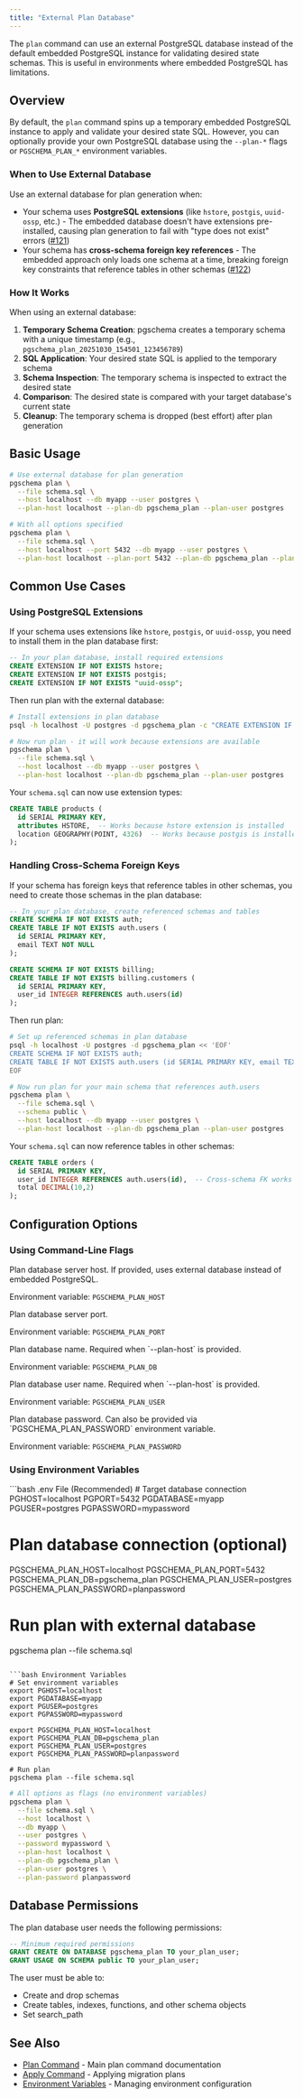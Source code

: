 ```yaml
---
title: "External Plan Database"
---
```


The `plan` command can use an external PostgreSQL database instead of the default embedded PostgreSQL instance for validating desired state schemas. This is useful in environments where embedded PostgreSQL has limitations.

## Overview

By default, the `plan` command spins up a temporary embedded PostgreSQL instance to apply and validate your desired state SQL. However, you can optionally provide your own PostgreSQL database using the `--plan-*` flags or `PGSCHEMA_PLAN_*` environment variables.

### When to Use External Database

Use an external database for plan generation when:

- Your schema uses **PostgreSQL extensions** (like `hstore`, `postgis`, `uuid-ossp`, etc.) - The embedded database doesn't have extensions pre-installed, causing plan generation to fail with "type does not exist" errors ([#121](https://github.com/pgschema/pgschema/issues/121))
- Your schema has **cross-schema foreign key references** - The embedded approach only loads one schema at a time, breaking foreign key constraints that reference tables in other schemas ([#122](https://github.com/pgschema/pgschema/issues/122))

### How It Works

When using an external database:

1. **Temporary Schema Creation**: pgschema creates a temporary schema with a unique timestamp (e.g., `pgschema_plan_20251030_154501_123456789`)
2. **SQL Application**: Your desired state SQL is applied to the temporary schema
3. **Schema Inspection**: The temporary schema is inspected to extract the desired state
4. **Comparison**: The desired state is compared with your target database's current state
5. **Cleanup**: The temporary schema is dropped (best effort) after plan generation

## Basic Usage

```bash
# Use external database for plan generation
pgschema plan \
  --file schema.sql \
  --host localhost --db myapp --user postgres \
  --plan-host localhost --plan-db pgschema_plan --plan-user postgres

# With all options specified
pgschema plan \
  --file schema.sql \
  --host localhost --port 5432 --db myapp --user postgres \
  --plan-host localhost --plan-port 5432 --plan-db pgschema_plan --plan-user postgres --plan-password secret
```

## Common Use Cases

### Using PostgreSQL Extensions

If your schema uses extensions like `hstore`, `postgis`, or `uuid-ossp`, you need to install them in the plan database first:

```sql
-- In your plan database, install required extensions
CREATE EXTENSION IF NOT EXISTS hstore;
CREATE EXTENSION IF NOT EXISTS postgis;
CREATE EXTENSION IF NOT EXISTS "uuid-ossp";
```

Then run plan with the external database:

```bash
# Install extensions in plan database
psql -h localhost -U postgres -d pgschema_plan -c "CREATE EXTENSION IF NOT EXISTS hstore;"

# Now run plan - it will work because extensions are available
pgschema plan \
  --file schema.sql \
  --host localhost --db myapp --user postgres \
  --plan-host localhost --plan-db pgschema_plan --plan-user postgres
```

Your `schema.sql` can now use extension types:

```sql
CREATE TABLE products (
  id SERIAL PRIMARY KEY,
  attributes HSTORE,  -- Works because hstore extension is installed
  location GEOGRAPHY(POINT, 4326)  -- Works because postgis is installed
);
```

### Handling Cross-Schema Foreign Keys

If your schema has foreign keys that reference tables in other schemas, you need to create those schemas in the plan database:

```sql
-- In your plan database, create referenced schemas and tables
CREATE SCHEMA IF NOT EXISTS auth;
CREATE TABLE IF NOT EXISTS auth.users (
  id SERIAL PRIMARY KEY,
  email TEXT NOT NULL
);

CREATE SCHEMA IF NOT EXISTS billing;
CREATE TABLE IF NOT EXISTS billing.customers (
  id SERIAL PRIMARY KEY,
  user_id INTEGER REFERENCES auth.users(id)
);
```

Then run plan:

```bash
# Set up referenced schemas in plan database
psql -h localhost -U postgres -d pgschema_plan << 'EOF'
CREATE SCHEMA IF NOT EXISTS auth;
CREATE TABLE IF NOT EXISTS auth.users (id SERIAL PRIMARY KEY, email TEXT NOT NULL);
EOF

# Now run plan for your main schema that references auth.users
pgschema plan \
  --file schema.sql \
  --schema public \
  --host localhost --db myapp --user postgres \
  --plan-host localhost --plan-db pgschema_plan --plan-user postgres
```

Your `schema.sql` can now reference tables in other schemas:

```sql
CREATE TABLE orders (
  id SERIAL PRIMARY KEY,
  user_id INTEGER REFERENCES auth.users(id),  -- Cross-schema FK works
  total DECIMAL(10,2)
);
```

## Configuration Options

### Using Command-Line Flags

<ParamField path="--plan-host" type="string">
  Plan database server host. If provided, uses external database instead of embedded PostgreSQL.

  Environment variable: `PGSCHEMA_PLAN_HOST`
</ParamField>

<ParamField path="--plan-port" type="integer" default="5432">
  Plan database server port.

  Environment variable: `PGSCHEMA_PLAN_PORT`
</ParamField>

<ParamField path="--plan-db" type="string" required="conditional">
  Plan database name. Required when `--plan-host` is provided.

  Environment variable: `PGSCHEMA_PLAN_DB`
</ParamField>

<ParamField path="--plan-user" type="string" required="conditional">
  Plan database user name. Required when `--plan-host` is provided.

  Environment variable: `PGSCHEMA_PLAN_USER`
</ParamField>

<ParamField path="--plan-password" type="string">
  Plan database password. Can also be provided via `PGSCHEMA_PLAN_PASSWORD` environment variable.

  Environment variable: `PGSCHEMA_PLAN_PASSWORD`
</ParamField>

### Using Environment Variables

<CodeGroup>
```bash .env File (Recommended)
# Target database connection
PGHOST=localhost
PGPORT=5432
PGDATABASE=myapp
PGUSER=postgres
PGPASSWORD=mypassword

# Plan database connection (optional)
PGSCHEMA_PLAN_HOST=localhost
PGSCHEMA_PLAN_PORT=5432
PGSCHEMA_PLAN_DB=pgschema_plan
PGSCHEMA_PLAN_USER=postgres
PGSCHEMA_PLAN_PASSWORD=planpassword

# Run plan with external database
pgschema plan --file schema.sql
```

```bash Environment Variables
# Set environment variables
export PGHOST=localhost
export PGDATABASE=myapp
export PGUSER=postgres
export PGPASSWORD=mypassword

export PGSCHEMA_PLAN_HOST=localhost
export PGSCHEMA_PLAN_DB=pgschema_plan
export PGSCHEMA_PLAN_USER=postgres
export PGSCHEMA_PLAN_PASSWORD=planpassword

# Run plan
pgschema plan --file schema.sql
```

```bash Command Line Only
# All options as flags (no environment variables)
pgschema plan \
  --file schema.sql \
  --host localhost \
  --db myapp \
  --user postgres \
  --password mypassword \
  --plan-host localhost \
  --plan-db pgschema_plan \
  --plan-user postgres \
  --plan-password planpassword
```
</CodeGroup>

## Database Permissions

The plan database user needs the following permissions:

```sql
-- Minimum required permissions
GRANT CREATE ON DATABASE pgschema_plan TO your_plan_user;
GRANT USAGE ON SCHEMA public TO your_plan_user;
```

The user must be able to:
- Create and drop schemas
- Create tables, indexes, functions, and other schema objects
- Set search_path

## See Also

- [Plan Command](/cli/plan) - Main plan command documentation
- [Apply Command](/cli/apply) - Applying migration plans
- [Environment Variables](/cli/dotenv) - Managing environment configuration
